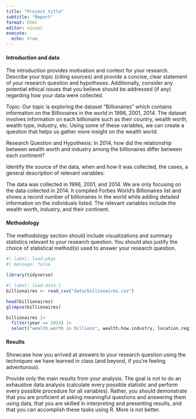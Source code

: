 ```yaml
---
title: "Project title"
subtitle: "Report"
format: html
editor: visual
execute:
  echo: true
---
```


#### Introduction and data

The introduction provides motivation and context for your research. Describe your topic (citing sources) and provide a concise, clear statement of your research question and hypotheses. Additionally, consider any potential ethical issues that you believe should be addressed (if any) regarding how your data were collected.

Topic: Our topic is exploring the dataset "Billionaires" which contains information on the Billionaires in the world in 1996, 2001, 2014. The dataset involves information on each billionaire such as their country, wealth worth, wealth type, industry, etc. Using some of these variables, we can create a question that helps us gather more insight on the wealth world.

Research Question and Hypothesis: In 2014, how did the relationship between wealth worth and industry among the billionaires differ between each continent?

Identify the source of the data, when and how it was collected, the cases, a general description of relevant variables:

The data was collected in 1996, 2001, and 2014. We are only focusing on the data collected in 2014. It compiled Forbes World's Billionaires list and shows a record number of billionaires in the world while adding detailed information on the individuals listed. The relevant variables include the wealth worth, industry, and their continent.

#### Methodology

The methodology section should include visualizations and summary statistics relevant to your research question. You should also justify the choice of statistical method(s) used to answer your research question.

```r
#| label: load-pkgs
#| message: false

library(tidyverse)
```

```r
#| label: load-data-1
billionaires <- read_csv("data/billionaires.csv")

head(billionaires)
glimpse(billionaires)

billionaires |>
  filter(year == 2014) |>
  select("wealth.worth in billions", wealth.how.industry, location.region)

```

#### Results

Showcase how you arrived at answers to your research question using the techniques we have learned in class (and beyond, if you're feeling adventurous).

Provide only the main results from your analysis. The goal is not to do an exhaustive data analysis (calculate every possible statistic and perform every possible procedure for all variables). Rather, you should demonstrate that you are proficient at asking meaningful questions and answering them using data, that you are skilled in interpreting and presenting results, and that you can accomplish these tasks using R. More is not better.
